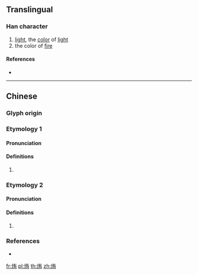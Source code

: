 {{character info/new}}
==Translingual==

===Han character===
{{Han char|rn=86|rad=火|as=06|sn=10|four=94827|canj=FKB}}

# [[light]], the [[color]] of [[light]]
# the color of [[fire]]

====References====
* {{Han ref|kx=0671.050|dkj=19023|hdz=32199.050|uh=70E0|ud=28896|bh=D274|bd=53876}}

----

==Chinese==

===Glyph origin===
{{Han etym}}

===Etymology 1===
{{zh-forms}}

====Pronunciation====
{{zh-pron
|m=huí
|c=wui4
|mc=y
|oc=y
|cat=
}}

====Definitions====
{{zh-hanzi}}

# {{rfdef|zh}}

===Etymology 2===
{{zh-forms}}

====Pronunciation====
{{zh-pron
|m=ǎi
|cat=
}}

====Definitions====
{{zh-hanzi}}

# {{rfdef|zh}}

===References===
* {{R:twedu|C06695}}

[[fr:烠]]
[[pl:烠]]
[[th:烠]]
[[zh:烠]]